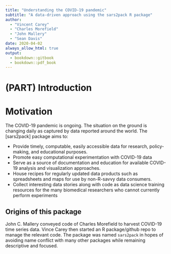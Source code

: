 ```yaml
--- 
title: "Understanding the COVID-19 pandemic"
subtitle: "A data-driven approach using the sars2pack R package"
author: 
  - "Vincent Carey"
  - "Charles Morefield"
  - "John Mallery"
  - "Sean Davis"
date: 2020-04-02
always_allow_html: true
output: 
  - bookdown::gitbook
  - bookdown::pdf_book
---
```


# (PART) Introduction {-} 

# Motivation

The COVID-19 pandemic is ongoing. The situation on the ground is
changing daily as captured by data reported around the world. The
[sars2pack] package aims to:

- Provide timely, computable, easily accessible data for research,
   policy-making, and educational purposes.
- Promote easy computational experimentation with COVID-19 data
- Serve as a source of documentation and education for available
   COVID-19 analysis and visualization approaches.
- House recipes for regularly updated data products such as
   spreadsheets and maps for use by non-R-savvy data consumers.
- Collect interesting data stories along with code as data science
   training resources for the many biomedical researchers who cannot
   currently perform experiments


## Origins of this package

John C. Mallery conveyed code of Charles Morefield to harvest COVID-19
time series data.  Vince Carey then started an R package/github repo
to manage the relevant code.  The package was named `sars2pack` in
hopes of avoiding name conflict with many other packages while
remaining descriptive and focused.
